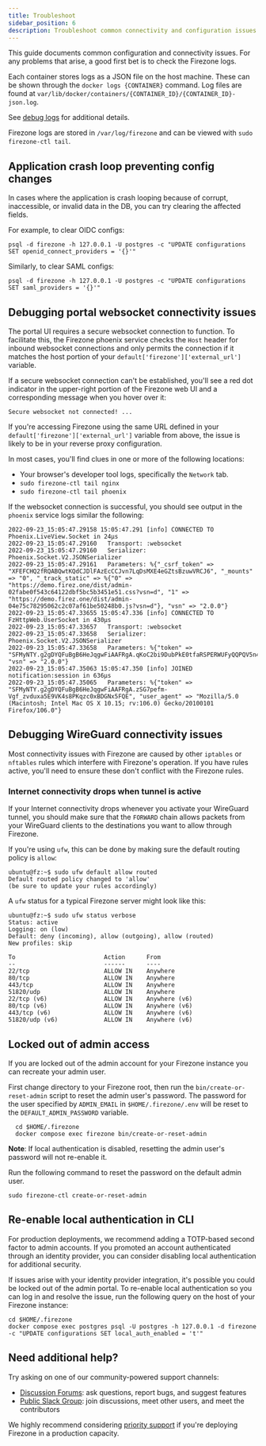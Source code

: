```yaml
---
title: Troubleshoot
sidebar_position: 6
description: Troubleshoot common connectivity and configuration issues with Firezone's WireGuard®-based remote access platform.
---
```


This guide documents common configuration and connectivity issues. For
any problems that arise, a good first bet is to check the Firezone logs.

<Tabs>
<TabItem value="docker" label="Docker" default>

Each container stores logs as a JSON file on the host machine. These can be shown through the
`docker logs {CONTAINER}` command. Log files are found at
`var/lib/docker/containers/{CONTAINER_ID}/{CONTAINER_ID}-json.log`.

See [debug logs](../debug-logs) for additional details.

</TabItem>
<TabItem value="omnibus" label="Omnibus">

Firezone logs are stored in `/var/log/firezone` and can be viewed with
`sudo firezone-ctl tail`.

</TabItem>
</Tabs>

## Application crash loop preventing config changes

In cases where the application is crash looping because of corrupt, inaccessible, or
invalid data in the DB, you can try clearing the affected fields.

For example, to clear OIDC configs:

```text
psql -d firezone -h 127.0.0.1 -U postgres -c "UPDATE configurations SET openid_connect_providers = '{}'"
```

Similarly, to clear SAML configs:

```text
psql -d firezone -h 127.0.0.1 -U postgres -c "UPDATE configurations SET saml_providers = '{}'"
```

## Debugging portal websocket connectivity issues

The portal UI requires a secure websocket connection to function. To facilitate
this, the Firezone phoenix service checks the `Host` header for inbound
websocket connections and only permits the connection if it matches the host
portion of your `default['firezone']['external_url']` variable.

If a secure websocket connection can't be established, you'll see a red dot
indicator in the upper-right portion of the Firezone web UI and a corresponding
message when you hover over it:

```text
Secure websocket not connected! ...
```

If you're accessing Firezone using the same URL defined in your
`default['firezone']['external_url']` variable from above, the issue is likely
to be in your reverse proxy configuration.

In most cases, you'll find clues in one or more of the following locations:

<Tabs>
<TabItem value="omnibus" label="Omnibus">

* Your browser's developer tool logs, specifically the `Network` tab.
* `sudo firezone-ctl tail nginx`
* `sudo firezone-ctl tail phoenix`

If the websocket connection is successful, you should see output in the
`phoenix` service logs similar the following:

```text
2022-09-23_15:05:47.29158 15:05:47.291 [info] CONNECTED TO Phoenix.LiveView.Socket in 24µs
2022-09-23_15:05:47.29160   Transport: :websocket
2022-09-23_15:05:47.29160   Serializer: Phoenix.Socket.V2.JSONSerializer
2022-09-23_15:05:47.29161   Parameters: %{"_csrf_token" => "XFEFCHQ2fRQABQwtKQdCJDlFAzEcCCJvn7LqDsMXE4eGZtsBzuwVRCJ6", "_mounts" => "0", "_track_static" => %{"0" => "https://demo.firez.one/dist/admin-02fabe0f543c64122dbf5bc5b3451e51.css?vsn=d", "1" => "https://demo.firez.one/dist/admin-04e75c78295062c2c07af61be50248b0.js?vsn=d"}, "vsn" => "2.0.0"}
2022-09-23_15:05:47.33655 15:05:47.336 [info] CONNECTED TO FzHttpWeb.UserSocket in 430µs
2022-09-23_15:05:47.33657   Transport: :websocket
2022-09-23_15:05:47.33658   Serializer: Phoenix.Socket.V2.JSONSerializer
2022-09-23_15:05:47.33658   Parameters: %{"token" => "SFMyNTY.g2gDYQFuBgB6HeJqgwFiAAFRgA.qKoC2bi9DubPkE0tfaRSPERWUFyQQPQV5n4nFKVppxc", "vsn" => "2.0.0"}
2022-09-23_15:05:47.35063 15:05:47.350 [info] JOINED notification:session in 636µs
2022-09-23_15:05:47.35065   Parameters: %{"token" => "SFMyNTY.g2gDYQFuBgB6HeJqgwFiAAFRgA.zSG7pefm-Vgf_zvduxa5E9VK4s8PKqzc0xBDGNx5FQE", "user_agent" => "Mozilla/5.0 (Macintosh; Intel Mac OS X 10.15; rv:106.0) Gecko/20100101 Firefox/106.0"}
```

</TabItem>
</Tabs>

## Debugging WireGuard connectivity issues

Most connectivity issues with Firezone are caused by other `iptables` or
`nftables` rules which interfere with Firezone's operation. If you have rules
active, you'll need to ensure these don't conflict with the Firezone rules.

### Internet connectivity drops when tunnel is active

If your Internet connectivity drops whenever you activate your WireGuard
tunnel, you should make sure that the `FORWARD` chain allows packets
from your WireGuard clients to the destinations you want to allow through
Firezone.

If you're using `ufw`, this can be done by making sure the default routing
policy is `allow`:

```text
ubuntu@fz:~$ sudo ufw default allow routed
Default routed policy changed to 'allow'
(be sure to update your rules accordingly)
```

A `ufw` status for a typical Firezone server might look like this:

```text
ubuntu@fz:~$ sudo ufw status verbose
Status: active
Logging: on (low)
Default: deny (incoming), allow (outgoing), allow (routed)
New profiles: skip

To                         Action      From
--                         ------      ----
22/tcp                     ALLOW IN    Anywhere
80/tcp                     ALLOW IN    Anywhere
443/tcp                    ALLOW IN    Anywhere
51820/udp                  ALLOW IN    Anywhere
22/tcp (v6)                ALLOW IN    Anywhere (v6)
80/tcp (v6)                ALLOW IN    Anywhere (v6)
443/tcp (v6)               ALLOW IN    Anywhere (v6)
51820/udp (v6)             ALLOW IN    Anywhere (v6)
```

## Locked out of admin access

If you are locked out of the admin account for your Firezone instance
you can recreate your admin user.

<Tabs>
<TabItem value="docker" label="Docker">

First change directory to your Firezone root, then run the `bin/create-or-reset-admin` script
to reset the admin user's password. The password for the user specified by
`ADMIN_EMAIL`
in `$HOME/.firezone/.env` will be reset to the `DEFAULT_ADMIN_PASSWORD` variable.

```shell
  cd $HOME/.firezone
  docker compose exec firezone bin/create-or-reset-admin
```

**Note**: If local authentication is disabled, resetting the admin user's
password will not re-enable it.

</TabItem>

<TabItem value="omnibus" label="Omnibus">

Run the following command to reset the password on the default admin user.

```shell
sudo firezone-ctl create-or-reset-admin
```

</TabItem>
</Tabs>

## Re-enable local authentication in CLI

For production deployments, we recommend adding a TOTP-based second factor to
admin accounts. If you promoted an account authenticated through an identity
provider, you can consider disabling local authentication for additional
security.

If issues arise with your identity provider integration, it's possible you
could be locked out of the admin portal. To re-enable local authentication so
you can log in and resolve the issue, run the following query on the host of
your Firezone instance:

```shell
cd $HOME/.firezone
docker compose exec postgres psql -U postgres -h 127.0.0.1 -d firezone -c "UPDATE configurations SET local_auth_enabled = 't'"
```

## Need additional help?

Try asking on one of our community-powered support channels:

* [Discussion Forums](https://discourse.firez.one/): ask questions, report bugs,
and suggest features
* [Public Slack Group](https://join.slack.com/t/firezone-users/shared_invite/zt-111043zus-j1lP_jP5ohv52FhAayzT6w):
join discussions, meet other users, and meet the contributors

We highly recommend considering [priority support](https://firezone.dev/pricing)
if you're deploying Firezone in a production capacity.
